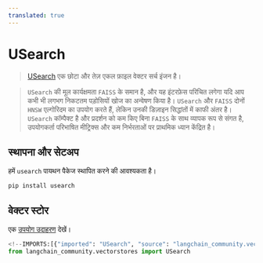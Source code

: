 ```yaml
---
translated: true
---
```


# USearch

>[USearch](https://unum-cloud.github.io/usearch/) एक छोटा और तेज़ एकल फ़ाइल वेक्टर सर्च इंजन है।

>`USearch` की मूल कार्यक्षमता `FAISS` के समान है, और यह इंटरफ़ेस परिचित लगेगा यदि आप कभी भी लगभग निकटतम पड़ोसियों खोज का अन्वेषण किया है।
> `USearch` और `FAISS` दोनों `HNSW` एल्गोरिदम का उपयोग करते हैं, लेकिन उनकी डिज़ाइन सिद्धांतों में काफी अंतर है। `USearch` कॉम्पैक्ट है और प्रदर्शन को कम किए बिना `FAISS` के साथ व्यापक रूप से संगत है, उपयोगकर्ता परिभाषित मीट्रिक्स और कम निर्भरताओं पर प्राथमिक ध्यान केंद्रित है।

## स्थापना और सेटअप

हमें `usearch` पायथन पैकेज स्थापित करने की आवश्यकता है।

```bash
pip install usearch
```

## वेक्टर स्टोर

एक [उपयोग उदाहरण](/docs/integrations/vectorstores/usearch) देखें।

```python
<!--IMPORTS:[{"imported": "USearch", "source": "langchain_community.vectorstores", "docs": "https://api.python.langchain.com/en/latest/vectorstores/langchain_community.vectorstores.usearch.USearch.html", "title": "USearch"}]-->
from langchain_community.vectorstores import USearch
```
